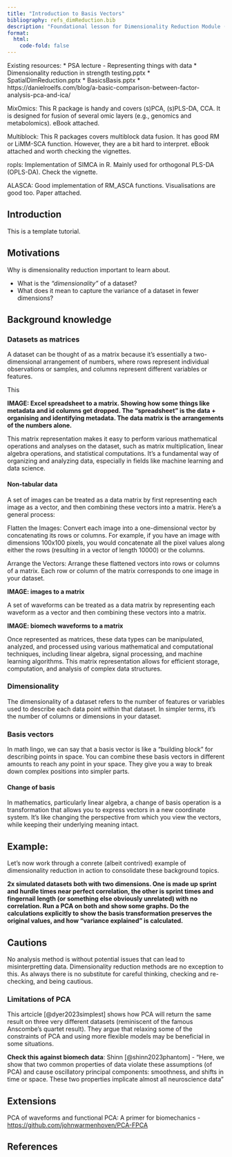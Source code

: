 ```yaml
---
title: "Introduction to Basis Vectors"
bibliography: refs_dimReduction.bib
description: "Foundational lesson for Dimensionality Reduction Module (structure is work in progress)"
format:
  html:
    code-fold: false
---
```


::: {.callout-note title="Note to self (dcarey)"}

Existing resources:
* PSA lecture - Representing things with data
* Dimensionality reduction in strength testing.pptx
* SpatialDimReduction.pptx
* BasicsBasis.pptx
* https://danielroelfs.com/blog/a-basic-comparison-between-factor-analysis-pca-and-ica/

MixOmics: This R package is handy and covers (s)PCA, (s)PLS-DA, CCA. It is designed for fusion of several omic layers (e.g., genomics and metabolomics). eBook attached.

Multiblock: This R packages covers multiblock data fusion. It has good RM or LiMM-SCA function. However, they are a bit hard to interpret. eBook attached and worth checking the vignettes.

ropls: Implementation of SIMCA in R. Mainly used for orthogonal PLS-DA (OPLS-DA). Check the vignette.

ALASCA: Good implementation of RM_ASCA functions. Visualisations are good too. Paper attached.

:::


## Introduction

This is a template tutorial. 


## Motivations

Why is dimensionality reduction important to learn about.

* What is the _"dimensionality"_ of a dataset?
* What does it mean to capture the variance of a dataset in fewer dimensions?


## Background knowledge


### Datasets as matrices

A dataset can be thought of as a matrix because it's essentially a two-dimensional arrangement of numbers, where rows represent individual observations or samples, and columns represent different variables or features.

This 

**IMAGE: Excel spreadsheet to a matrix. Showing how some things like metadata and id columns get dropped. The "spreadsheet" is the data + organising and identifying metadata. The data matrix is the arrangements of the numbers alone.**

This matrix representation makes it easy to perform various mathematical operations and analyses on the dataset, such as matrix multiplication, linear algebra operations, and statistical computations. It's a fundamental way of organizing and analyzing data, especially in fields like machine learning and data science.

#### Non-tabular data

A set of images can be treated as a data matrix by first representing each image as a vector, and then combining these vectors into a matrix. Here's a general process:

Flatten the Images: Convert each image into a one-dimensional vector by concatenating its rows or columns. For example, if you have an image with dimensions 100x100 pixels, you would concatenate all the pixel values along either the rows (resulting in a vector of length 10000) or the columns.

Arrange the Vectors: Arrange these flattened vectors into rows or columns of a matrix. Each row or column of the matrix corresponds to one image in your dataset.

**IMAGE: images to a matrix**

A set of waveforms can be treated as a data matrix by representing each waveform as a vector and then combining these vectors into a matrix.

**IMAGE: biomech waveforms to a matrix**

Once represented as matrices, these data types can be manipulated, analyzed, and processed using various mathematical and computational techniques, including linear algebra, signal processing, and machine learning algorithms. This matrix representation allows for efficient storage, computation, and analysis of complex data structures.



### Dimensionality

The dimensionality of a dataset refers to the number of features or variables used to describe each data point within that dataset. In simpler terms, it's the number of columns or dimensions in your dataset.


### Basis vectors

In math lingo, we can say that a basis vector is like a "building block" for describing points in space. You can combine these basis vectors in different amounts to reach any point in your space. They give you a way to break down complex positions into simpler parts.

#### Change of basis

In mathematics, particularly linear algebra, a change of basis operation is a transformation that allows you to express vectors in a new coordinate system. It's like changing the perspective from which you view the vectors, while keeping their underlying meaning intact.


## Example: 

Let's now work through a conrete (albeit contrived) example of dimensionality reduction in action to consolidate these background topics.

**2x simulated datasets both with two dimensions. One is made up sprint and hurdle times near perfect correlation, the other is sprint times and fingernail length (or something else obviously unrelated) with no correlation. Run a PCA on both and show some graphs. Do the calculations explicitly to show the basis transformation preserves the original values, and how "variance explained" is calculated.**


## Cautions

No analysis method is without potential issues that can lead to misinterpretting data. Dimensionality reduction methods are no exception to this. As always there is no substitute for careful thinking, checking and re-checking, and being cautious.

### Limitations of PCA

This artcicle [@dyer2023simplest] shows how PCA will return the same result on three very different datasets (reminiscent of the famous Anscombe's quartet result). They argue that relaxing some of the constraints of PCA and using more flexible models may be beneficial in some situations.

**Check this against biomech data**: Shinn [@shinn2023phantom] - "Here, we show that two common properties of data violate these assumptions (of PCA) and cause oscillatory principal components: smoothness, and shifts in time or space. These two properties implicate almost all neuroscience data"

## Extensions

PCA of waveforms and functional PCA: A primer for biomechanics - <https://github.com/johnwarmenhoven/PCA-FPCA>

## References

::: {#refs}
:::